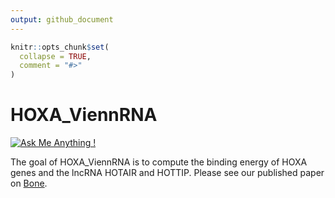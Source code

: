 ```yaml
---
output: github_document
---
```


<!-- README.md is generated from README.Rmd. Please edit that file -->

```r
knitr::opts_chunk$set(
  collapse = TRUE,
  comment = "#>"
)
```

# HOXA_ViennRNA

<!-- badges: start -->

[![Ask Me Anything !](https://img.shields.io/badge/Ask%20me-anything-1abc9c.svg)](https://github.com/marceelrf#-ask-me-anything)

<!-- badges: end -->

The goal of HOXA_ViennRNA is to compute the binding energy of HOXA genes and the lncRNA HOTAIR and HOTTIP. Please see our published paper on [Bone](https://www.sciencedirect.com/science/article/pii/S8756328219301644).
